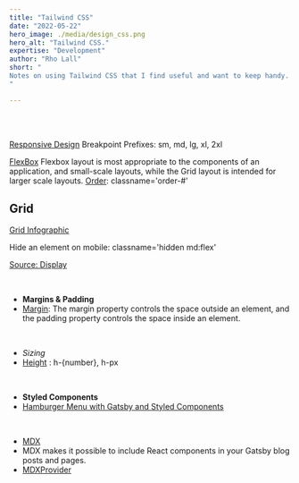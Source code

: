 ```yaml
---
title: "Tailwind CSS"
date: "2022-05-22"
hero_image: ./media/design_css.png
hero_alt: "Tailwind CSS."
expertise: "Development"
author: "Rho Lall"
short: "
Notes on using Tailwind CSS that I find useful and want to keep handy. 
"

---
```

<br/>
<br/>


[Responsive Design](https://tailwindcss.com/docs/responsive-design)
Breakpoint Prefixes: sm, md, lg, xl, 2xl

[FlexBox](https://css-tricks.com/snippets/css/a-guide-to-flexbox/)
Flexbox layout is most appropriate to the components of an application, and small-scale layouts, while the Grid layout is intended for larger scale layouts.
[Order](https://tailwindcss.com/docs/order): classname='order-#'


## Grid
[Grid Infographic](https://css-tricks.com/snippets/css/complete-guide-grid/)

Hide an element on mobile: classname='hidden md:flex'

[Source: Display](https://tailwindcss.com/docs/display)

<br/>

- **Margins & Padding**
- [Margin](https://tailwindcss.com/docs/margin): The margin property controls the space outside an element, and the padding property controls the space inside an element.
<br/>

- *Sizing*
- [Height](https://tailwindcss.com/docs/height) : h-{number}, h-px
<br/>

- **Styled Components**
- [Hamburger Menu with Gatsby and Styled Components](https://www.youtube.com/watch?v=6cb56Luubd4)
<br/>

- [MDX](https://www.gatsbyjs.com/docs/glossary/mdx/)
- MDX makes it possible to include React components in your Gatsby blog posts and pages.
- [MDXProvider](https://www.gatsbyjs.com/docs/how-to/routing/customizing-components/)



